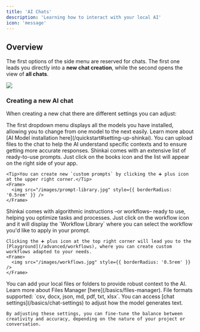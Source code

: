 ```yaml
---
title: 'AI Chats'
description: 'Learning how to interact with your local AI'
icon: 'message'
---
```



## Overview
The first options of the side menu are reserved for chats. The first one leads you directly into a **new chat creation**, while the second opens the view of **all chats**. 

<Frame>
  <img src="/images/chat.jpg" style={{ borderRadius: '0.5rem' }} />
</Frame>

### Creating a new AI chat
When creating a new chat there are different settings you can adjust:

<AccordionGroup>
  <Accordion icon="robot" title="Select your AI model">
    The first dropdown menu displays all the models you have installed, allowing you to change from one model to the next easily. 
    Learn more about [AI Model installation here](/quickstart#setting-up-shinkai). 
  </Accordion>

   <Accordion icon="paperclip" title="Upload a file">
    You can upload files to the chat to help the AI understand specific contexts and to ensure getting more accurate responses.  
  </Accordion>

  <Accordion icon="books" title="Prompts Library">
    Shinkai comes with an extensive list of ready-to-use prompts. Just click on the books icon and the list will appear on the right side of your app. 

    <Tip>You can create new `custom prompts` by clicking the ➕ plus icon at the upper right corner.</Tip>
    <Frame>
      <img src="/images/prompt-library.jpg" style={{ borderRadius: '0.5rem' }} />
    </Frame>  
  </Accordion>

   <Accordion icon="sitemap" title="Add workflow">
    Shinkai comes with algorithmic instructions –or workflows– ready to use, helping you optimize tasks and processes. 
    Just click on the workflow icon and it will display the `Workflow Library` where you can select the workflow you'd like to apply in your prompt. 
    
    Clicking the ➕ plus icon at the top right corner will lead you to the [Playground](/advanced/workflows), where you can create custom workflows adapted to your needs. 
    <Frame>
      <img src="/images/workflows.jpg" style={{ borderRadius: '0.5rem' }} />
    </Frame>
  </Accordion>

  <Accordion icon="folder-closed" title="Local AI files">
    You can add your local files or folders to provide robust context to the AI. Learn more about Files Manager [here](/basics/files-manager).
    <Note>File formats supported: `csv, docx, json, md, pdf, txt, xlsx`.</Note>  
  </Accordion>
  <Accordion icon="sliders" title="Chat Settings">
    You can access [chat settings](/basics/chat-settings) to adjust how the model generates text. 
    
    By adjusting these settings, you can fine-tune the balance between creativity and accuracy, depending on the nature of your project or conversation. 
  </Accordion>

</AccordionGroup>


